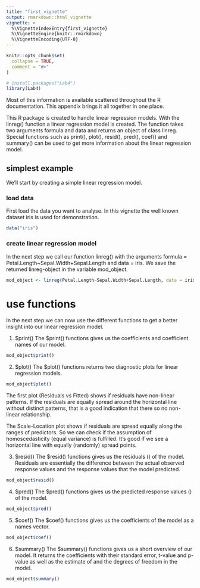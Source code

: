 ```yaml
---
title: "first_vignette"
output: rmarkdown::html_vignette
vignette: >
  %\VignetteIndexEntry{first_vignette}
  %\VignetteEngine{knitr::rmarkdown}
  %\VignetteEncoding{UTF-8}
---
```


```r
knitr::opts_chunk$set(
  collapse = TRUE,
  comment = "#>"
)
```

```r
# install.packages("Lab4")
library(Lab4)
```

Most of this information is available scattered throughout the R documentation. This appendix brings it all together in one place. 

This R package is created to handle linear regression models. With the linreg() function a linear regression model is created. The function takes two arguments formula and data and returns an object of class linreg. Special functions such as print(), plot(), resid(), pred(), coef() and summary() can be used to get more information about the linear regression model. 



## simplest example
We'll start by creating a simple linear regression model. 

### load data
First load the data you want to analyse. In this vignette the well known dataset iris is used for demonstration. 
```r
data("iris")
```


### create linear regression model
In the next step we call our function linreg() with the arguments formula = Petal.Length~Sepal.Width+Sepal.Length and data = iris. We save the returned linreg-object in the variable mod_object. 
```r

mod_object <- linreg(Petal.Length~Sepal.Width+Sepal.Length, data = iris)

```

# use functions
In the next step we can now use the different functions to get a better insight into our linear regression model. 

1. $print()
The $print() functions gives us the coefficients and coefficient names of our model. 
```r
mod_object$print()
```


2. $plot()
The $plot() functions returns two diagnostic plots for linear regression models. 

```r
mod_object$plot()
```

The first plot (Residuals vs Fitted) shows if residuals have non-linear patterns. If the residuals are equally spread around the horizontal line without distinct patterns, that is a good indication that there so no non-linear relationship. 

The Scale-Location plot shows if residuals are spread equally along the ranges of predictors. So we can check if the assumption of homoscedasticity (equal variance) is fulfilled. It's good if we see a horizontal line with equally (randomly) spread points. 


3. $resid()
The $resid() functions gives us the residuals (\hat{e}) of the model. Residuals are essentially the difference between the actual observed response values and the response values that the model predicted.
```r
mod_object$resid()
```


4. $pred()
The $pred() functions gives us the predicted response values (\hat{y}) of the model. 
```r
mod_object$pred()
```


5. $coef()
The $coef() functions gives us the coefficients of the model as a names vector. 
```r
mod_object$coef()
```


6. $summary()
The $summary() functions gives us a short overview of our model. It returns the coefficients with their standard error, t-value and p-value as well as the estimate of \hat{\sigma} and the degrees of freedom in the model. 
```r
mod_object$summary()
```

